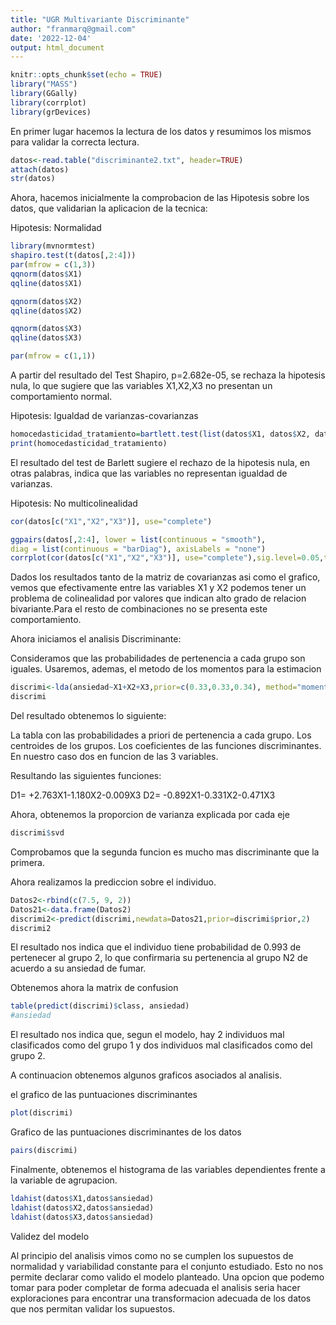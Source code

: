 ```yaml
---
title: "UGR Multivariante Discriminante"
author: "franmarq@gmail.com"
date: '2022-12-04'
output: html_document
---
```


```r
knitr::opts_chunk$set(echo = TRUE)
library("MASS")
library(GGally)
library(corrplot)
library(grDevices)
```

En primer lugar hacemos la lectura de los datos y resumimos los mismos para validar la correcta lectura.

```r
datos<-read.table("discriminante2.txt", header=TRUE)
attach(datos)
str(datos)
```

Ahora, hacemos inicialmente la comprobacion de las Hipotesis sobre los datos, que validarian la aplicacion de la tecnica:

Hipotesis: Normalidad

```r
library(mvnormtest)
shapiro.test(t(datos[,2:4]))
par(mfrow = c(1,3))
qqnorm(datos$X1)
qqline(datos$X1)

qqnorm(datos$X2)
qqline(datos$X2)

qqnorm(datos$X3)
qqline(datos$X3)

par(mfrow = c(1,1))
```

A partir del resultado del Test Shapiro, p=2.682e-05, se rechaza la hipotesis nula, lo que sugiere que las variables X1,X2,X3 no presentan un comportamiento normal.


Hipotesis: Igualdad de varianzas-covarianzas

```r
homocedasticidad_tratamiento=bartlett.test(list(datos$X1, datos$X2, datos$X3))
print(homocedasticidad_tratamiento)
```
El resultado del test de Barlett sugiere el rechazo de la hipotesis nula, en otras palabras, indica que las variables no representan igualdad de varianzas. 


Hipotesis: No multicolinealidad

```r
cor(datos[c("X1","X2","X3")], use="complete")

ggpairs(datos[,2:4], lower = list(continuous = "smooth"),
diag = list(continuous = "barDiag"), axisLabels = "none")
corrplot(cor(datos[c("X1","X2","X3")], use="complete"),sig.level=0.05,typ="lower")
```
Dados los resultados tanto de la matriz de covarianzas asi como el grafico, vemos que efectivamente entre las variables X1 y X2 podemos tener un problema de colinealidad por valores que indican alto grado de relacion bivariante.Para el resto de combinaciones no se presenta este comportamiento.


Ahora iniciamos el analisis Discriminante:

Consideramos que las probabilidades de pertenencia a cada grupo son iguales. Usaremos, ademas, el metodo de los momentos para la estimacion

```r
discrimi<-lda(ansiedad~X1+X2+X3,prior=c(0.33,0.33,0.34), method="moment", tol=0.001)
discrimi
```
Del resultado obtenemos lo siguiente: 

La tabla con las probabilidades a priori de pertenencia a cada grupo. 
Los centroides de los grupos. 
Los coeficientes de las funciones discriminantes. En nuestro caso dos en funcion de las 3 variables. 

Resultando las siguientes funciones:

D1= +2.763X1-1.180X2-0.009X3
D2= -0.892X1-0.331X2-0.471X3

Ahora, obtenemos la proporcion de varianza explicada por cada eje

```r

discrimi$svd

```
Comprobamos que la segunda funcion es mucho mas discriminante que la primera. 

Ahora realizamos la prediccion sobre el individuo.

```r
Datos2<-rbind(c(7.5, 9, 2))
Datos21<-data.frame(Datos2)
discrimi2<-predict(discrimi,newdata=Datos21,prior=discrimi$prior,2)
discrimi2
```
El resultado nos indica que el individuo tiene probabilidad de 0.993 de pertenecer al grupo 2, lo que confirmaria su pertenencia al grupo N2 de acuerdo a su ansiedad de fumar. 

Obtenemos ahora la matrix de confusion

```r
table(predict(discrimi)$class, ansiedad)
#ansiedad
```
El resultado nos indica que, segun el modelo, hay 2 individuos mal clasificados como del grupo 1 y dos individuos mal clasificados como del grupo 2.

A continuacion obtenemos algunos graficos asociados al analisis.

el grafico de las puntuaciones discriminantes   
```r
plot(discrimi)
```
Grafico de las puntuaciones discriminantes de los datos
```r
pairs(discrimi)
```
Finalmente, obtenemos el histograma de las variables dependientes frente a la variable de agrupacion.

```r
ldahist(datos$X1,datos$ansiedad)
ldahist(datos$X2,datos$ansiedad)
ldahist(datos$X3,datos$ansiedad)
```

Validez del modelo

Al principio del analisis vimos como no se cumplen los supuestos de normalidad y variabilidad constante para el conjunto estudiado. Esto no nos permite declarar como valido el modelo planteado. 
Una opcion que podemo tomar para poder completar de forma adecuada el analisis seria hacer exploraciones para encontrar una transformacion adecuada de los datos que nos permitan validar los supuestos.
